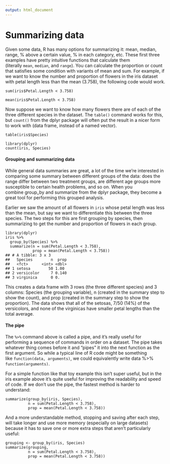 ```yaml
---
output: html_document
---
```


# Summarizing data

Given some data, R has many options for summarizing it: mean, median, range, % above a certain value, % in each category, etc. These first three examples have pretty intuitive functions that calculate them (literally `mean`, `median`, and `range`). You can calculate the proportion or count that satisfies some condition with variants of mean and sum. For example, if we want to know the number and proportion of flowers in the iris dataset with petal length less than the mean (3.758), the following code would work.

```
sum(iris$Petal.Length < 3.758)

mean(iris$Petal.Length < 3.758)
```

Now suppose we want to know how many flowers there are of each of the three different species in the dataset. The `table()` command works for this, but `count()` from the dplyr package will often put the result in a nicer form to work with (data frame, instead of a named vector).

```
table(iris$Species)

library(dplyr)
count(iris, Species)
```

#### Grouping and summarizing data

While general data summaries are great, a lot of the time we’re interested in comparing some summary between different groups of the data: does the range differ between two treatment groups, are different age groups more susceptible to certain health problems, and so on. When you combine group_by and summarize from the dplyr package, they become a great tool for performing this grouped analysis.

Earlier we saw the amount of all flowers in `iris` whose petal length was less than the mean, but say we want to differentiate this between the three species. The two steps for this are first grouping by species, then summarizing to get the number and proportion of flowers in each group.

```
library(dplyr)
iris %>%
  group_by(Species) %>%
  summarize(n = sum(Petal.Length < 3.758),
            prop = mean(Petal.Length < 3.758))
## # A tibble: 3 x 3
##   Species        n  prop
##   <fct>      <int> <dbl>
## 1 setosa        50 1.00 
## 2 versicolor     7 0.140
## 3 virginica      0 0.
```

This creates a data frame with 3 rows (the three different species) and 3 columns: Species (the grouping variable), n (created in the summary step to show the count), and prop (created in the summary step to show the proportion). The data shows that all of the setosas, 7/50 (14%) of the versicolors, and none of the virginicas have smaller petal lengths than the total average.

#### The pipe

The `%>%` command above is called a pipe, and it’s really useful for performing a sequence of commands in order on a dataset. The pipe takes whatever thing comes before it and “pipes” it into the next function as the first argument. So while a typical line of R code might be something like `function(data, arguments)`, we could equivalently write data %>% `function(arguments)`.

For a simple function like that toy example this isn’t super useful, but in the iris example above it’s quite useful for improving the readability and speed of code. If we don’t use the pipe, the fastest method is harder to understand:

```
summarize(group_by(iris, Species),
          n = sum(Petal.Length < 3.758),
          prop = mean(Petal.Length < 3.758))
```

And a more understandable method, stopping and saving after each step, will take longer and use more memory (especially on large datasets) because it has to save one or more extra steps that aren’t particularly useful:

```
grouping <- group_by(iris, Species)
summarize(grouping,
          n = sum(Petal.Length < 3.758),
          prop = mean(Petal.Length < 3.758))
```
          
